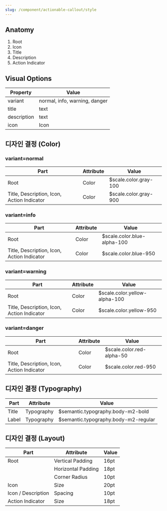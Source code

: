 ```yaml
---
slug: /component/actionable-callout/style
---
```


## Anatomy

1. Root
2. Icon
3. Title
4. Description
5. Action Indicator

## Visual Options

| Property    | Value                         |
| ----------- | ----------------------------- |
| variant     | normal, info, warning, danger |
| title       | text                          |
| description | text                          |
| icon        | Icon                          |

## 디자인 결정 (Color)

### variant=normal

| Part                                       | Attribute | Value                 |
| ------------------------------------------ | --------- | --------------------- |
| Root                                       | Color     | $scale.color.gray-100 |
| Title, Description, Icon, Action Indicator | Color     | $scale.color.gray-900 |

### variant=info

| Part                                       | Attribute | Value                       |
| ------------------------------------------ | --------- | --------------------------- |
| Root                                       | Color     | $scale.color.blue-alpha-100 |
| Title, Description, Icon, Action Indicator | Color     | $scale.color.blue-950       |

### variant=warning

| Part                                       | Attribute | Value                         |
| ------------------------------------------ | --------- | ----------------------------- |
| Root                                       | Color     | $scale.color.yellow-alpha-100 |
| Title, Description, Icon, Action Indicator | Color     | $scale.color.yellow-950       |

### variant=danger

| Part                                       | Attribute | Value                     |
| ------------------------------------------ | --------- | ------------------------- |
| Root                                       | Color     | $scale.color.red-alpha-50 |
| Title, Description, Icon, Action Indicator | Color     | $scale.color.red-950      |

## 디자인 결정 (Typography)

| Part  | Attribute  | Value                                |
| ----- | ---------- | ------------------------------------ |
| Title | Typography | $semantic.typography.body-m2-bold    |
| Label | Typography | $semantic.typography.body-m2-regular |

## 디자인 결정 (Layout)

| Part               | Attribute          | Value |
| ------------------ | ------------------ | ----- |
| Root               | Vertical Padding   | 16pt  |
|                    | Horizontal Padding | 18pt  |
|                    | Corner Radius      | 10pt  |
| Icon               | Size               | 20pt  |
| Icon / Description | Spacing            | 10pt  |
| Action Indicator   | Size               | 18pt  |
